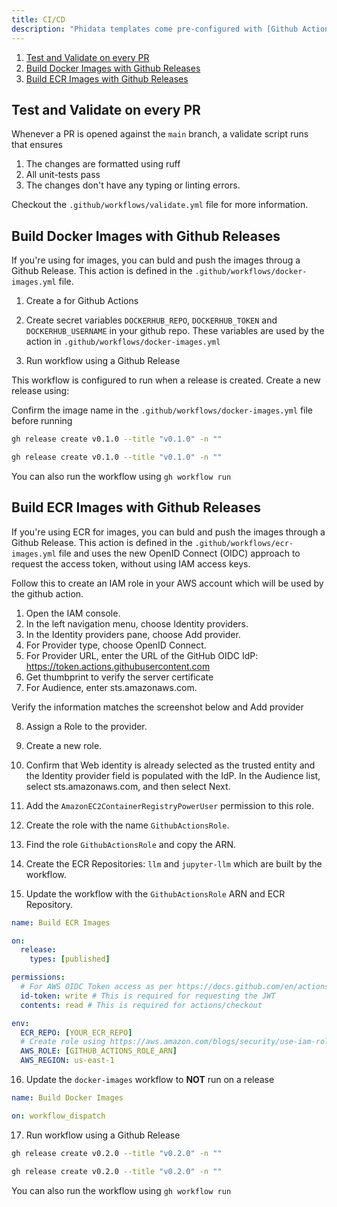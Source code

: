 ```yaml
---
title: CI/CD
description: "Phidata templates come pre-configured with [Github Actions](https://docs.github.com/en/actionsfor CI/CD. We can:"
---
```


1. [Test and Validate on every PR](#test-and-validate-on-every-pr)
2. [Build Docker Images with Github Releases](#build-docker-images-with-github-releases)
3. [Build ECR Images with Github Releases](#build-ecr-images-with-github-releases)

## Test and Validate on every PR

Whenever a PR is opened against the `main` branch, a validate script runs that ensures

1. The changes are formatted using ruff
2. All unit-tests pass
3. The changes don't have any typing or linting errors.

Checkout the `.github/workflows/validate.yml` file for more information.

<ImageContainer src="/images/validate-cicd.png" alt="validate-cicd" />

## Build Docker Images with Github Releases

If you're using <LinkOpenNewTab href="https://hub.docker.com/" text="Dockerhub"/> for images, you can buld and push the images throug a Github Release. This action is defined in the `.github/workflows/docker-images.yml` file.

1. Create a <LinkOpenNewTab href="https://hub.docker.com/settings/security" text="Docker Access Token"/> for Github Actions

<ImageContainer
  src="/images/docker-access-token.png"
  alt="docker-access-token"
/>

2. Create secret variables `DOCKERHUB_REPO`, `DOCKERHUB_TOKEN` and `DOCKERHUB_USERNAME` in your github repo. These variables are used by the action in `.github/workflows/docker-images.yml`

<ImageContainer
  src="/images/github-actions-docker-secrets.png"
  alt="github-actions-docker-secrets"
/>

3. Run workflow using a Github Release

This workflow is configured to run when a release is created. Create a new release using:

<Note>

Confirm the image name in the `.github/workflows/docker-images.yml` file before running

</Note>

<CodeGroup>

```bash Mac
gh release create v0.1.0 --title "v0.1.0" -n ""
```

```bash Windows
gh release create v0.1.0 --title "v0.1.0" -n ""
```

</CodeGroup>

<ImageContainer
  src="/images/github-actions-build-docker.png"
  alt="github-actions-build-docker"
/>

<Note>

You can also run the workflow using `gh workflow run`

</Note>

## Build ECR Images with Github Releases

If you're using ECR for images, you can buld and push the images through a Github Release. This action is defined in the `.github/workflows/ecr-images.yml` file and uses the new OpenID Connect (OIDC) approach to request the access token, without using IAM access keys.

Follow this <LinkOpenNewTab href="https://aws.amazon.com/blogs/security/use-iam-roles-to-connect-github-actions-to-actions-in-aws/" text="guide"/> to create an IAM role in your AWS account which will be used by the github action.

1. Open the IAM console.
2. In the left navigation menu, choose Identity providers.
3. In the Identity providers pane, choose Add provider.
4. For Provider type, choose OpenID Connect.
5. For Provider URL, enter the URL of the GitHub OIDC IdP: https://token.actions.githubusercontent.com
6. Get thumbprint to verify the server certificate
7. For Audience, enter sts.amazonaws.com.

Verify the information matches the screenshot below and Add provider

<ImageContainer
  src="/images/github-oidc-provider.png"
  alt="github-oidc-provider"
/>

8. Assign a Role to the provider.

<ImageContainer
  src="/images/github-oidc-provider-assign-role.png"
  alt="github-oidc-provider-assign-role"
/>

9. Create a new role.

<ImageContainer
  src="/images/github-oidc-provider-create-new-role.png"
  alt="github-oidc-provider-create-new-role"
/>

10. Confirm that Web identity is already selected as the trusted entity and the Identity provider field is populated with the IdP. In the Audience list, select sts.amazonaws.com, and then select Next.

<ImageContainer
  src="/images/github-oidc-provider-trusted-entity.png"
  alt="github-oidc-provider-trusted-entity"
/>

11. Add the `AmazonEC2ContainerRegistryPowerUser` permission to this role.

12. Create the role with the name `GithubActionsRole`.

13. Find the role `GithubActionsRole` and copy the ARN.

<ImageContainer src="/images/github-oidc-role.png" alt="github-oidc-role" />

14. Create the ECR Repositories: `llm` and `jupyter-llm` which are built by the workflow.

<ImageContainer src="/images/create-ecr-image.png" alt="create-ecr-image" />

15. Update the workflow with the `GithubActionsRole` ARN and ECR Repository.

```yaml .github/workflows/ecr-images.yml
name: Build ECR Images

on:
  release:
    types: [published]

permissions:
  # For AWS OIDC Token access as per https://docs.github.com/en/actions/deployment/security-hardening-your-deployments/configuring-openid-connect-in-amazon-web-services#updating-your-github-actions-workflow
  id-token: write # This is required for requesting the JWT
  contents: read # This is required for actions/checkout

env:
  ECR_REPO: [YOUR_ECR_REPO]
  # Create role using https://aws.amazon.com/blogs/security/use-iam-roles-to-connect-github-actions-to-actions-in-aws/
  AWS_ROLE: [GITHUB_ACTIONS_ROLE_ARN]
  AWS_REGION: us-east-1
```

16. Update the `docker-images` workflow to **NOT** run on a release

```yaml .github/workflows/docker-images.yml
name: Build Docker Images

on: workflow_dispatch
```

17. Run workflow using a Github Release

<CodeGroup>

```bash Mac
gh release create v0.2.0 --title "v0.2.0" -n ""
```

```bash Windows
gh release create v0.2.0 --title "v0.2.0" -n ""
```

</CodeGroup>

<ImageContainer
  src="/images/github-actions-build-ecr.png"
  alt="github-actions-build-ecr"
/>

<Note>

You can also run the workflow using `gh workflow run`

</Note>
